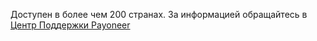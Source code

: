 <Cut title="почти везде">

Доступен в более чем 200 странах. За информацией обращайтесь в [Центр Поддержки Payoneer](https://payoneer-ru.custhelp.com/app/home)

</Cut>

